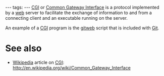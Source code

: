 ---
tags:
---
[[CGI]] or [[Common Gateway Interface]] is a protocol implemented by a [[web]] server to facilitate the exchange of information to and from a connecting client and an executable running on the server.

An example of a [[CGI]] program is the [[gitweb]] script that is included with [[Git]].

= See also =

* [[Wikipedia]] article on [[CGI]]: http://en.wikipedia.org/wiki/Common_Gateway_Interface
